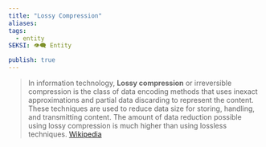 ```yaml
---
title: "Lossy Compression"
aliases: 
tags:
  - entity
SEKSI: 👁️‍🗨️ Entity

publish: true
---
```




> In information technology, **Lossy compression** or irreversible compression is the class of data encoding methods that uses inexact approximations and partial data discarding to represent the content. These techniques are used to reduce data size for storing, handling, and transmitting content. The amount of data reduction possible using lossy compression is much higher than using lossless techniques.
> [Wikipedia](https://en.wikipedia.org/wiki/Lossy%20compression)

